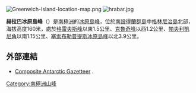 [[Image:Greenwich-Island-location-map.png|thumb]]
[[Image:hrabar.jpg|thumb]]

'''赫拉巴冰原島峰'''（{{lang-en|Hrabar Nunatak}}）是[[南極洲|南極洲]]的[[冰原島峰|冰原島峰]]，位於[[南設得蘭群島|南設得蘭群島]]中[[格林尼治島|格林尼治島]]北部，海拔高度160米，處於[[格雷夫斯峰|格雷夫斯峰]]以東1.5公里、[[克魯奇峰|克魯奇峰]]以西1.2公里、[[帕夫利凱尼角|帕夫利凱尼角]]以南1.15公里、[[塞索布勒普提斯冰原島峰|塞索布勒普提斯冰原島峰]]以北3.9公里。

{{coord|62|27|10.5|S|59|57|38|W|display=title}}

==外部連結==
*[http://data.aad.gov.au/aadc/gaz/scar/ Composite Antarctic Gazetteer] {{Wayback|url=http://data.aad.gov.au/aadc/gaz/scar/ |date=20090327044219 }}.

{{Antarctica-geo-stub}}
[[Category:南極洲山峰|Category:南極洲山峰]]